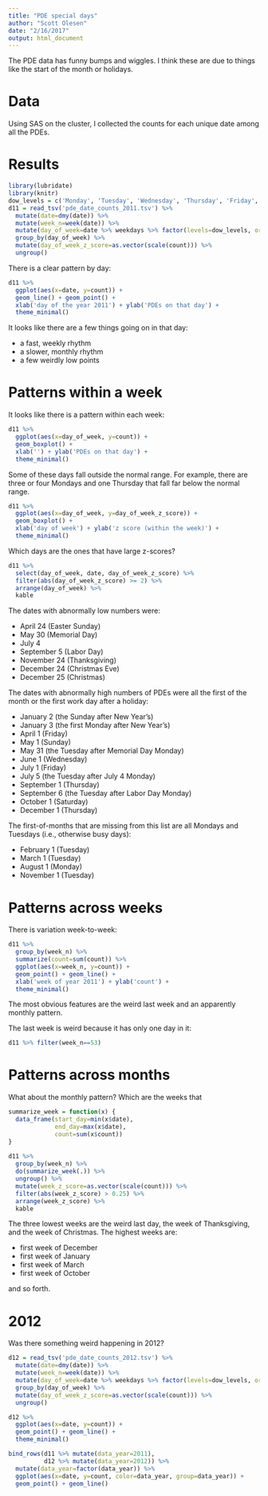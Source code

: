 ```yaml
---
title: "PDE special days"
author: "Scott Olesen"
date: "2/16/2017"
output: html_document
---
```


The PDE data has funny bumps and wiggles. I think these are due to things like the start of the month or holidays.

# Data

Using SAS on the cluster, I collected the counts for each unique date among all the PDEs.

# Results

```r
library(lubridate)
library(knitr)
dow_levels = c('Monday', 'Tuesday', 'Wednesday', 'Thursday', 'Friday', 'Saturday', 'Sunday')
d11 = read_tsv('pde_date_counts_2011.tsv') %>%
  mutate(date=dmy(date)) %>%
  mutate(week_n=week(date)) %>%
  mutate(day_of_week=date %>% weekdays %>% factor(levels=dow_levels, ordered=TRUE)) %>%
  group_by(day_of_week) %>%
  mutate(day_of_week_z_score=as.vector(scale(count))) %>%
  ungroup()
```

There is a clear pattern by day:
```r
d11 %>%
  ggplot(aes(x=date, y=count)) +
  geom_line() + geom_point() +
  xlab('day of the year 2011') + ylab('PDEs on that day') +
  theme_minimal()
```

It looks like there are a few things going on in that day:

- a fast, weekly rhythm
- a slower, monthly rhythm
- a few weirdly low points

# Patterns within a week

It looks like there is a pattern within each week:
```r
d11 %>%
  ggplot(aes(x=day_of_week, y=count)) +
  geom_boxplot() +
  xlab('') + ylab('PDEs on that day') +
  theme_minimal()
```

Some of these days fall outside the normal range. For example, there are three or four Mondays and one Thursday that fall far below the normal range.
```r
d11 %>%
  ggplot(aes(x=day_of_week, y=day_of_week_z_score)) +
  geom_boxplot() +
  xlab('day of week') + ylab('z score (within the week)') +
  theme_minimal()
```

Which days are the ones that have large z-scores?
```r
d11 %>%
  select(day_of_week, date, day_of_week_z_score) %>%
  filter(abs(day_of_week_z_score) >= 2) %>%
  arrange(day_of_week) %>%
  kable
```

The dates with abnormally low numbers were:

- April 24 (Easter Sunday)
- May 30 (Memorial Day)
- July 4
- September 5 (Labor Day)
- November 24 (Thanksgiving)
- December 24 (Christmas Eve)
- December 25 (Christmas)

The dates with abnormally high numbers of PDEs were all the first of the month or the first work day after a holiday:

- January 2 (the Sunday after New Year's)
- January 3 (the first Monday after New Year's)
- April 1 (Friday)
- May 1 (Sunday)
- May 31 (the Tuesday after Memorial Day Monday)
- June 1 (Wednesday)
- July 1 (Friday)
- July 5 (the Tuesday after July 4 Monday)
- September 1 (Thursday)
- September 6 (the Tuesday after Labor Day Monday)
- October 1 (Saturday)
- December 1 (Thursday)

The first-of-months that are missing from this list are all Mondays and Tuesdays (i.e., otherwise busy days):

- February 1 (Tuesday)
- March 1 (Tuesday)
- August 1 (Monday)
- November 1 (Tuesday)

# Patterns across weeks

There is variation week-to-week:
```r
d11 %>%
  group_by(week_n) %>%
  summarize(count=sum(count)) %>%
  ggplot(aes(x=week_n, y=count)) +
  geom_point() + geom_line() +
  xlab('week of year 2011') + ylab('count') +
  theme_minimal()
```

The most obvious features are the weird last week and an apparently monthly pattern.

The last week is weird because it has only one day in it:
```r
d11 %>% filter(week_n==53)
```

# Patterns across months

What about the monthly pattern? Which are the weeks that 
```r
summarize_week = function(x) {
  data_frame(start_day=min(x$date),
             end_day=max(x$date),
             count=sum(x$count))
}
  
d11 %>%
  group_by(week_n) %>%
  do(summarize_week(.)) %>%
  ungroup() %>%
  mutate(week_z_score=as.vector(scale(count))) %>%
  filter(abs(week_z_score) > 0.25) %>%
  arrange(week_z_score) %>%
  kable
```

The three lowest weeks are the weird last day, the week of Thanksgiving, and the week of Christmas. The highest weeks are:

- first week of December
- first week of January
- first week of March
- first week of October

and so forth.

# 2012

Was there something weird happening in 2012?

```r
d12 = read_tsv('pde_date_counts_2012.tsv') %>%
  mutate(date=dmy(date)) %>%
  mutate(week_n=week(date)) %>%
  mutate(day_of_week=date %>% weekdays %>% factor(levels=dow_levels, ordered=TRUE)) %>%
  group_by(day_of_week) %>%
  mutate(day_of_week_z_score=as.vector(scale(count))) %>%
  ungroup()
```

```r
d12 %>%
  ggplot(aes(x=date, y=count)) +
  geom_point() + geom_line() +
  theme_minimal()
```

```r

bind_rows(d11 %>% mutate(data_year=2011),
          d12 %>% mutate(data_year=2012)) %>%
  mutate(data_year=factor(data_year)) %>%
  ggplot(aes(x=date, y=count, color=data_year, group=data_year)) +
  geom_point() + geom_line()
```